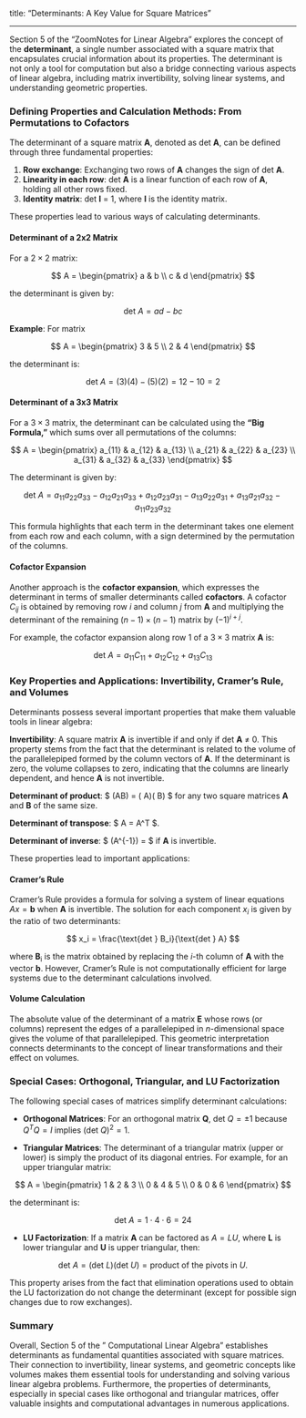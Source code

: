title: "Determinants: A Key Value for Square Matrices"

---

Section 5 of the "ZoomNotes for Linear Algebra" explores the concept of the **determinant**, a single number associated with a square matrix that encapsulates crucial information about its properties. The determinant is not only a tool for computation but also a bridge connecting various aspects of linear algebra, including matrix invertibility, solving linear systems, and understanding geometric properties.

### Defining Properties and Calculation Methods: From Permutations to Cofactors

The determinant of a square matrix **A**, denoted as det **A**, can be defined through three fundamental properties:

1. **Row exchange**: Exchanging two rows of **A** changes the sign of det **A**.
2. **Linearity in each row**: det **A** is a linear function of each row of **A**, holding all other rows fixed.
3. **Identity matrix**: det **I** = 1, where **I** is the identity matrix.

These properties lead to various ways of calculating determinants.

#### Determinant of a 2x2 Matrix

For a $2 \times 2$ matrix:

$$
A = \begin{pmatrix} a & b \\ c & d \end{pmatrix}
$$

the determinant is given by:

$$
\text{det } A = ad - bc
$$

**Example**: For matrix 

$$
A = \begin{pmatrix} 3 & 5 \\ 2 & 4 \end{pmatrix}
$$

the determinant is:

$$
\text{det } A = (3)(4) - (5)(2) = 12 - 10 = 2
$$

#### Determinant of a 3x3 Matrix

For a $3 \times 3$ matrix, the determinant can be calculated using the **"Big Formula,"** which sums over all permutations of the columns:

$$
A = \begin{pmatrix} a_{11} & a_{12} & a_{13} \\ a_{21} & a_{22} & a_{23} \\ a_{31} & a_{32} & a_{33} \end{pmatrix}
$$

The determinant is given by:

$$
\text{det } A = a_{11}a_{22}a_{33} - a_{12}a_{21}a_{33} + a_{12}a_{23}a_{31} - a_{13}a_{22}a_{31} + a_{13}a_{21}a_{32} - a_{11}a_{23}a_{32}
$$

This formula highlights that each term in the determinant takes one element from each row and each column, with a sign determined by the permutation of the columns.

#### Cofactor Expansion

Another approach is the **cofactor expansion**, which expresses the determinant in terms of smaller determinants called **cofactors**. A cofactor $C_{ij}$ is obtained by removing row $i$ and column $j$ from **A** and multiplying the determinant of the remaining $(n-1) \times (n-1)$ matrix by $(-1)^{i+j}$. 

For example, the cofactor expansion along row 1 of a $3 \times 3$ matrix **A** is:

$$
\text{det } A = a_{11}C_{11} + a_{12}C_{12} + a_{13}C_{13}
$$

### Key Properties and Applications: Invertibility, Cramer's Rule, and Volumes

Determinants possess several important properties that make them valuable tools in linear algebra:

::: {.callout-note title="Keynotes"}
**Invertibility**: A square matrix **A** is invertible if and only if det **A** ≠ 0. This property stems from the fact that the determinant is related to the volume of the parallelepiped formed by the column vectors of **A**. If the determinant is zero, the volume collapses to zero, indicating that the columns are linearly dependent, and hence **A** is not invertible.

**Determinant of product**: $\text{det } (AB) = (\text{det } A)(\text{det } B) $ for any two square matrices **A** and **B** of the same size.

**Determinant of transpose**: $\text{det } A = \text{det } A^T $.

**Determinant of inverse**: $\text{det } (A^{-1}) = \frac{1}{\text{det } A} $ if **A** is invertible.
:::

These properties lead to important applications:

#### Cramer’s Rule

Cramer’s Rule provides a formula for solving a system of linear equations $Ax = \mathbf{b}$ when **A** is invertible. The solution for each component $x_i$ is given by the ratio of two determinants:

$$
x_i = \frac{\text{det } B_i}{\text{det } A}
$$

where **B**<sub>i</sub> is the matrix obtained by replacing the $i$-th column of **A** with the vector **b**. However, Cramer’s Rule is not computationally efficient for large systems due to the determinant calculations involved.

#### Volume Calculation

The absolute value of the determinant of a matrix **E** whose rows (or columns) represent the edges of a parallelepiped in $n$-dimensional space gives the volume of that parallelepiped. This geometric interpretation connects determinants to the concept of linear transformations and their effect on volumes.

### Special Cases: Orthogonal, Triangular, and LU Factorization

The following special cases of matrices simplify determinant calculations:

- **Orthogonal Matrices**: For an orthogonal matrix **Q**, $\text{det } Q = \pm 1$ because $Q^T Q = I$ implies $(\text{det } Q)^2 = 1$.
  
- **Triangular Matrices**: The determinant of a triangular matrix (upper or lower) is simply the product of its diagonal entries. For example, for an upper triangular matrix:

$$
A = \begin{pmatrix} 1 & 2 & 3 \\ 0 & 4 & 5 \\ 0 & 0 & 6 \end{pmatrix}
$$

the determinant is:

$$
\text{det } A = 1 \cdot 4 \cdot 6 = 24
$$

- **LU Factorization**: If a matrix **A** can be factored as $A = LU$, where **L** is lower triangular and **U** is upper triangular, then:

$$
\text{det } A = (\text{det } L)(\text{det } U) = \text{product of the pivots in } U.
$$

This property arises from the fact that elimination operations used to obtain the LU factorization do not change the determinant (except for possible sign changes due to row exchanges).

### Summary
Overall, Section 5 of the " Computational Linear Algebra" establishes determinants as fundamental quantities associated with square matrices. Their connection to invertibility, linear systems, and geometric concepts like volumes makes them essential tools for understanding and solving various linear algebra problems. Furthermore, the properties of determinants, especially in special cases like orthogonal and triangular matrices, offer valuable insights and computational advantages in numerous applications.
